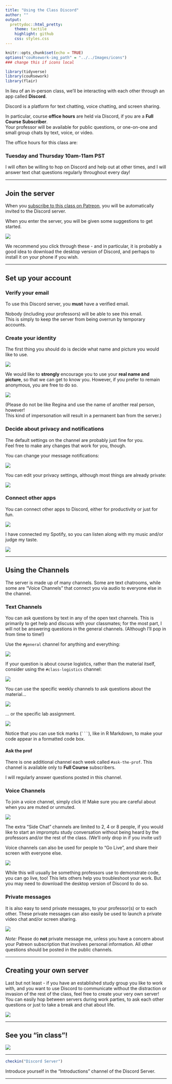 ```yaml
---
title: "Using the Class Discord"
author: ""
output:
  prettydoc::html_pretty:
    theme: tactile
    highlight: github
    css: styles.css
---
```


```r
knitr::opts_chunk$set(echo = TRUE)
options("couRsework-img_path" = "../../Images/icons") 
### change this if icons local
```

```r
library(tidyverse)
library(couRsework)
library(flair)
```



In lieu of an in-person class, we'll be interacting with each other through an
app called **Discord**.  

Discord is a platform for text chatting, voice chatting, and screen sharing.

In particular, course **office hours** are held via Discord, if you are a **Full Course Subscriber**.  
Your professor will be available for public questions, or one-on-one and small group chats by text, voice, 
or video.

The office hours for this class are:

### Tuesday and Thursday 10am-11am PST

I will often be willing to hop on Discord and help out at other times, and I will
answer text chat questions regularly throughout every day!

---

## Join the server

When you [subscribe to this class on Patreon](https://www.patreon.com/kbodwin), you will be automatically invited to 
the Discord server.

When you enter the server, you will be given some suggestions to get started.  

![](../../Images/screencast_gifs/welcom_discord.png)


We recommend you click through these - and in particular, it is probably a good idea to download the desktop version of Discord, and perhaps to install it on your phone if you wish.

---

## Set up your account

### Verify your email

To use this Discord server, you **must** have a verified email.  

Nobody (including your professors) will be able to see this email.  
This is simply to keep the server from being overrun by temporary accounts.


### Create your identity

The first thing you should do is decide what name and picture you would like to use.


![](../../Images/screencast_gifs/pic.gif)

We would like to **strongly** encourage you to use your **real name and picture**, 
so that we can get to know you.  However, if you prefer to remain anonymous, 
you are free to do so.

![](../../Images/screencast_gifs/pic_name.gif)


(Please do not be like Regina and use the name of another real person, however!  
This kind of impersonation will result in a permanent ban from the server.)


### Decide about privacy and notifications

The default settings on the channel are probably just fine for you.  
Feel free to make any changes that work for you, though.

You can change your message notifications:

![](../../Images/screencast_gifs/notifications.gif)


You can edit your privacy settings, although most things are already private:

![](../../Images/screencast_gifs/privacy.gif)

### Connect other apps

You can connect other apps to Discord, either for productivity or just for fun.

![](../../Images/screencast_gifs/connect_spotify.gif)


I have connected my Spotify, so you can listen along with my music and/or judge my taste.

![](../../Images/silly_gifs/Tyler.gif)


---

## Using the Channels

The server is made up of many channels.  Some are text chatrooms, while some are "Voice Channels" that connect you via audio to everyone else in the channel.


### Text Channels

You can ask questions by text in any of the open text channels.  This is primarily to get help and discuss with
your classmates; for the most part, I will not be answering questions in the general channels.  (Although I'll
pop in from time to time!)


Use the `#general` channel for anything and everything:

![](../../Images/screencast_gifs/saying_hi.gif)

If your question is about course logistics, rather than the material itself, consider using the `#class-logistics` channel:

![](../../Images/screencast_gifs/logistics.gif)


You can use the specific weekly channels to ask questions about the material...

![](../../Images/screencast_gifs/github.gif)

... or the specific lab assignment.


![](../../Images/screencast_gifs/code_in_chat.gif)

Notice that you can use tick marks (` ``` `), like in R Markdown, to make your code appear in a formatted code box.


#### Ask the prof

There is one additional channel each week called `#ask-the-prof`.  This channel is available only to **Full Course** subscribers.

I will regularly answer questions posted in this channel.


### Voice Channels

To join a voice channel, simply click it!  Make sure you are careful about when you are muted or unmuted.

![](../../Images/screencast_gifs/voice_channel.gif)

The extra "Side Chat" channels are limited to 2, 4 or 8 people, if you would like to start an impromptu study conversation without being heard by the professors and/or the rest of the class.  (We'll only drop in if you invite us!)

Voice channels can also be used for people to "Go Live", and share their screen with everyone else.

![](../../Images/screencast_gifs/going_live.gif)

While this will usually be something professors use to demonstrate code, you can go live, too!  This lets others help you troubleshoot your work.  But you may need to download the desktop version of Discord to do so.


### Private messages

It is also easy to send private messages, to your professor(s) or to each other.  These private messages can also easily be used to launch a private video chat and/or screen sharing.

![](../../Images/screencast_gifs/private_message.gif)


*Note:* Please do **not** private message me, unless you have a concern about your Patreon subscription that involves personal information.  All other questions should be posted in the public channels.

---

## Creating your own server

Last but not least - if you have an established study group you like to work with, and you want to use Discord to communicate without the distraction or invasion of the rest of the class, feel free to create your very own server!  You can easily hop between servers during work parties, to ask each other questions or just to take a break and chat about life.


![](../../Images/screencast_gifs/new_server.gif)


---

## See you "in class"!

![](https://media3.giphy.com/media/Ap7Ab53nyc2o8/source.gif)

---

```r
checkin("Discord Server")
```

Introduce yourself in the "Introductions" channel of the Discord Server.

---